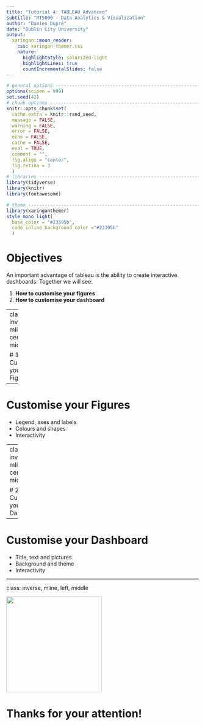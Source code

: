 ```yaml
---
title: "Tutorial 4: TABLEAU Advanced"
subtitle: "MT5000 - Data Analytics & Visualization"
author: "Damien Dupré"
date: "Dublin City University"
output:
  xaringan::moon_reader:
    css: xaringan-themer.css
    nature:
      highlightStyle: solarized-light
      highlightLines: true
      countIncrementalSlides: false
---
```


```r
# general options --------------------------------------------------------------
options(scipen = 999)
set.seed(42)
# chunk options ----------------------------------------------------------------
knitr::opts_chunk$set(
  cache.extra = knitr::rand_seed, 
  message = FALSE, 
  warning = FALSE, 
  error = FALSE, 
  echo = FALSE,
  cache = FALSE,
  eval = TRUE,
  comment = "", 
  fig.align = "center", 
  fig.retina = 3
  )
# libraries --------------------------------------------------------------------
library(tidyverse)
library(knitr)
library(fontawesome)

# theme ------------------------------------------------------------------------
library(xaringanthemer)
style_mono_light(
  base_color = "#23395b",
  code_inline_background_color ="#23395b"
  )
```

# Objectives

An important advantage of tableau is the ability to create interactive dashboards. Together we will see:

1. **How to customise your figures**
2. **How to customise your dashboard**

---
class: inverse, mline, center, middle

# 1. Customise your Figures

---

# Customise your Figures

- Legend, axes and labels
- Colours and shapes
- Interactivity

---
class: inverse, mline, center, middle

# 2. Customise your Dashboard

---

# Customise your Dashboard

- Title, text and pictures
- Background and theme
- Interactivity

---
class: inverse, mline, left, middle

<img class="circle" src="https://github.com/damien-dupre.png" width="250px"/>

# Thanks for your attention!